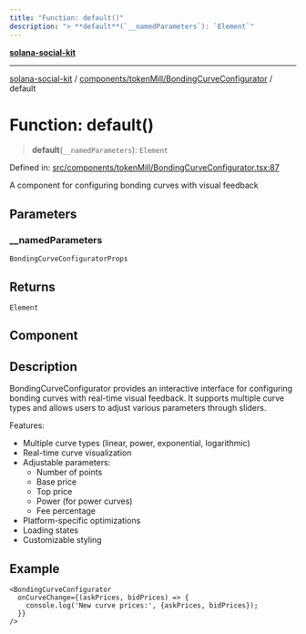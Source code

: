 ```yaml
---
title: "Function: default()"
description: "> **default**(`__namedParameters`): `Element`"
---
```


[**solana-social-kit**](../../../../README.mdx)

***

[solana-social-kit](../../../../README.mdx) / [components/tokenMill/BondingCurveConfigurator](../README.mdx) / default

# Function: default()

> **default**(`__namedParameters`): `Element`

Defined in: [src/components/tokenMill/BondingCurveConfigurator.tsx:87](https://github.com/SendArcade/solana-app-kit/blob/bd4b3556b8f469c27ebb06f4df65b3a36b43ba3b/src/components/tokenMill/BondingCurveConfigurator.tsx#L87)

A component for configuring bonding curves with visual feedback

## Parameters

### \_\_namedParameters

`BondingCurveConfiguratorProps`

## Returns

`Element`

## Component

## Description

BondingCurveConfigurator provides an interactive interface for configuring
bonding curves with real-time visual feedback. It supports multiple curve types
and allows users to adjust various parameters through sliders.

Features:
- Multiple curve types (linear, power, exponential, logarithmic)
- Real-time curve visualization
- Adjustable parameters:
  - Number of points
  - Base price
  - Top price
  - Power (for power curves)
  - Fee percentage
- Platform-specific optimizations
- Loading states
- Customizable styling

## Example

```tsx
<BondingCurveConfigurator
  onCurveChange={(askPrices, bidPrices) => {
    console.log('New curve prices:', {askPrices, bidPrices});
  }}
/>
```
